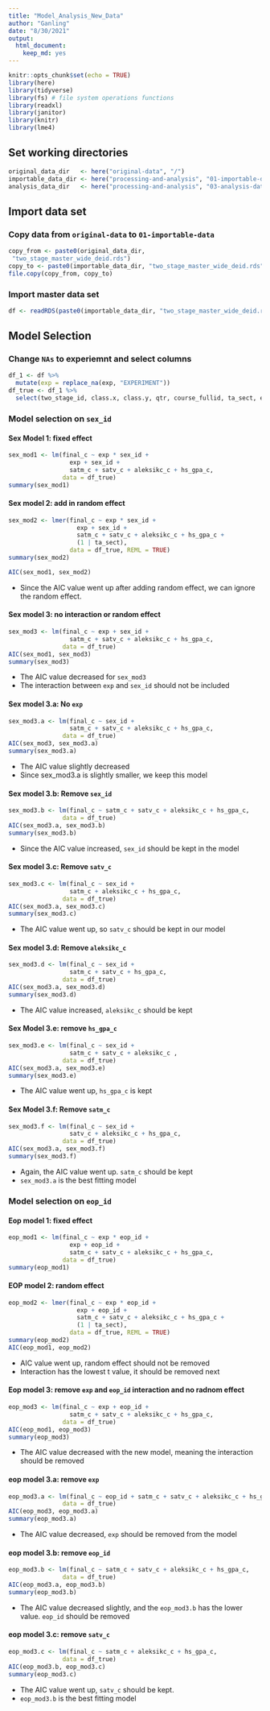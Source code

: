 ```yaml
---
title: "Model_Analysis_New_Data"
author: "Ganling"
date: "8/30/2021"
output: 
  html_document:
    keep_md: yes
---
```

```r
knitr::opts_chunk$set(echo = TRUE)
library(here)
library(tidyverse)
library(fs) # file system operations functions
library(readxl)
library(janitor)
library(knitr)
library(lme4)
```
## Set working directories
```r
original_data_dir   <- here("original-data", "/")
importable_data_dir <- here("processing-and-analysis", "01-importable-data", "/")
analysis_data_dir   <- here("processing-and-analysis", "03-analysis-data", "/")
```

## Import data set
### Copy data from `original-data` to `01-importable-data`
```r
copy_from <- paste0(original_data_dir, 
 "two_stage_master_wide_deid.rds")
copy_to <- paste0(importable_data_dir, "two_stage_master_wide_deid.rds")
file.copy(copy_from, copy_to)
```
### Import master data set
```r
df <- readRDS(paste0(importable_data_dir, "two_stage_master_wide_deid.rds"))
```
## Model Selection
### Change `NAs` to experiemnt and select columns
```r
df_1 <- df %>%
  mutate(exp = replace_na(exp, "EXPERIMENT"))
df_true <- df_1 %>%
  select(two_stage_id, class.x, class.y, qtr, course_fullid, ta_sect, exp, exam1_c, exam2_c, final_c, satm_c, satv_c, aleksikc_c, hs_gpa_c, final_c, sex_id, urm_id, eop_id, fgn_id)
```
### Model selection on `sex_id`
#### Sex Model 1: fixed effect
```r
sex_mod1 <- lm(final_c ~ exp * sex_id + 
                 exp + sex_id + 
                 satm_c + satv_c + aleksikc_c + hs_gpa_c, 
               data = df_true)
summary(sex_mod1)
```
#### Sex model 2: add in random effect
```r
sex_mod2 <- lmer(final_c ~ exp * sex_id + 
                   exp + sex_id +
                   satm_c + satv_c + aleksikc_c + hs_gpa_c + 
                   (1 | ta_sect),
                 data = df_true, REML = TRUE)
summary(sex_mod2)

AIC(sex_mod1, sex_mod2)
```
* Since the AIC value went up after adding random effect, we can ignore the random effect. 

#### Sex model 3: no interaction or random effect
```r
sex_mod3 <- lm(final_c ~ exp + sex_id + 
                 satm_c + satv_c + aleksikc_c + hs_gpa_c, 
               data = df_true)
AIC(sex_mod1, sex_mod3)
summary(sex_mod3)
```
* The AIC value decreased for `sex_mod3`
* The interaction between `exp` and `sex_id` should not be included

#### Sex model 3.a: No `exp` 
```r
sex_mod3.a <- lm(final_c ~ sex_id + 
                 satm_c + satv_c + aleksikc_c + hs_gpa_c, 
               data = df_true)
AIC(sex_mod3, sex_mod3.a)
summary(sex_mod3.a)
```
* The AIC value slightly decreased
* Since sex_mod3.a is slightly smaller, we keep this model

#### Sex model 3.b: Remove `sex_id`
```r
sex_mod3.b <- lm(final_c ~ satm_c + satv_c + aleksikc_c + hs_gpa_c, 
               data = df_true)
AIC(sex_mod3.a, sex_mod3.b)
summary(sex_mod3.b)
```
* Since the AIC value increased, `sex_id` should be kept in the model

#### Sex model 3.c: Remove `satv_c`
```r
sex_mod3.c <- lm(final_c ~ sex_id + 
                 satm_c + aleksikc_c + hs_gpa_c, 
               data = df_true)
AIC(sex_mod3.a, sex_mod3.c)
summary(sex_mod3.c)
```
* The AIC value went up, so `satv_c` should be kept in our model 

#### Sex model 3.d: Remove `aleksikc_c`
```r
sex_mod3.d <- lm(final_c ~ sex_id + 
                 satm_c + satv_c + hs_gpa_c, 
               data = df_true)
AIC(sex_mod3.a, sex_mod3.d)
summary(sex_mod3.d)
```
* The AIC value increased, `aleksikc_c` should be kept

#### Sex Model 3.e: remove `hs_gpa_c` 
```r
sex_mod3.e <- lm(final_c ~ sex_id + 
                 satm_c + satv_c + aleksikc_c , 
               data = df_true)
AIC(sex_mod3.a, sex_mod3.e)
summary(sex_mod3.e)
```
* The AIC value went up, `hs_gpa_c` is kept

#### Sex Model 3.f: Remove `satm_c`
```r
sex_mod3.f <- lm(final_c ~ sex_id + 
                 satv_c + aleksikc_c + hs_gpa_c, 
               data = df_true)
AIC(sex_mod3.a, sex_mod3.f)
summary(sex_mod3.f)
```
* Again, the AIC value went up. `satm_c` should be kept
* `sex_mod3.a` is the best fitting model  

### Model selection on `eop_id`
#### Eop model 1: fixed effect
```r
eop_mod1 <- lm(final_c ~ exp * eop_id + 
                 exp + eop_id + 
                 satm_c + satv_c + aleksikc_c + hs_gpa_c, 
               data = df_true)
summary(eop_mod1)
```
#### EOP model 2: random effect
```r
eop_mod2 <- lmer(final_c ~ exp * eop_id + 
                   exp + eop_id +
                   satm_c + satv_c + aleksikc_c + hs_gpa_c + 
                   (1 | ta_sect),
                 data = df_true, REML = TRUE)
summary(eop_mod2)
AIC(eop_mod1, eop_mod2)
```
* AIC value went up, random effect should not be removed
* Interaction has the lowest t value, it should be removed next

#### Eop model 3: remove `exp` and `eop_id` interaction and no radnom effect 
```r
eop_mod3 <- lm(final_c ~ exp + eop_id + 
                 satm_c + satv_c + aleksikc_c + hs_gpa_c, 
               data = df_true)
AIC(eop_mod1, eop_mod3)
summary(eop_mod3)
```
* The AIC value decreased with the new model, meaning the interaction should be removed


#### eop model 3.a: remove `exp`
```r
eop_mod3.a <- lm(final_c ~ eop_id + satm_c + satv_c + aleksikc_c + hs_gpa_c, 
               data = df_true)
AIC(eop_mod3, eop_mod3.a)
summary(eop_mod3.a)
```
* The AIC value decreased, `exp` should be removed from the model 

#### eop model 3.b: remove `eop_id`
```r
eop_mod3.b <- lm(final_c ~ satm_c + satv_c + aleksikc_c + hs_gpa_c, 
               data = df_true)
AIC(eop_mod3.a, eop_mod3.b)
summary(eop_mod3.b)
```
* The AIC value decreased slightly, and the `eop_mod3.b` has the lower value. `eop_id` should be removed

#### eop model 3.c: remove `satv_c`
```r
eop_mod3.c <- lm(final_c ~ satm_c + aleksikc_c + hs_gpa_c, 
               data = df_true)
AIC(eop_mod3.b, eop_mod3.c)
summary(eop_mod3.c)
```
* The AIC value went up, `satv_c` should be kept. 
* `eop_mod3.b` is the best fitting model


























